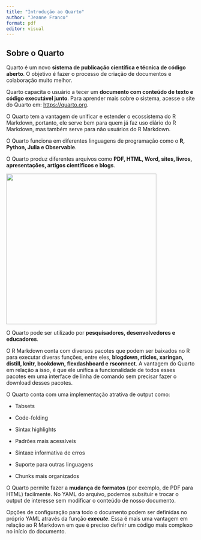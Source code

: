 ---
title: "Introdução ao Quarto"
author: "Jeanne Franco"
format: pdf
editor: visual
---

## Sobre o Quarto

Quarto é um novo **sistema de publicação científica e técnica de código aberto**. O objetivo é fazer o processo de criação de documentos e colaboração muito melhor.

Quarto capacita o usuário a tecer um **documento com conteúdo de texto e código executável junto**. Para aprender mais sobre o sistema, acesse o site do Quarto em: <https://quarto.org>.

O Quarto tem a vantagem de unificar e estender o ecossistema do R Markdown, portanto, ele serve bem para quem já faz uso diário do R Markdown, mas também serve para não usuários do R Markdown.

O Quarto funciona em diferentes linguagens de programação como o **R, Python, Julia e Observable**.

O Quarto produz diferentes arquivos como **PDF, HTML, Word, sites, livros, apresentações, artigos científicos e blogs**.

[![](quarto_schematic.png){fig-align="center" width="400"}](https://ucsb-meds.github.io/creating-quarto-websites/)

O Quarto pode ser utilizado por **pesquisadores, desenvolvedores e educadores**.

O R Markdown conta com diversos pacotes que podem ser baixados no R para executar diveras funções, entre eles, **blogdown, rticles, xaringan, distill, knitr, bookdown, flexdashboard e rsconnect**. A vantagem do Quarto em relação a isso, é que ele unifica a funcionalidade de todos esses pacotes em uma interface de linha de comando sem precisar fazer o download desses pacotes.

O Quarto conta com uma implementação atrativa de output como:

-   Tabsets

-   Code-folding

-   Sintax highlights

-   Padrões mais acessíveis

-   Sintaxe informativa de erros

-   Suporte para outras linguagens

-   Chunks mais organizados

O Quarto permite fazer a **mudança de formatos** (por exemplo, de PDF para HTML) facilmente. No YAML do arquivo, podemos subsituir e trocar o output de interesse sem modificar o conteúdo de nosso documento.

Opções de configuração para todo o documento podem ser definidas no próprio YAML através da função ***execute***. Essa é mais uma vantagem em relação ao R Markdown em que é preciso definir um código mais complexo no início do documento.
